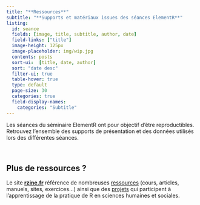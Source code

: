 ```yaml
---
title: "**Ressources**"
subtitle: "**Supports et matériaux issues des séances ElementR**"
listing:
  id: seance
  fields: [image, title, subtitle, author, date]
  field-links: ["title"]
  image-height: 125px
  image-placeholder: img/wip.jpg
  contents: posts
  sort-ui:  [title, date, author]
  sort: "date desc"
  filter-ui: true
  table-hover: true
  type: default
  page-size: 30
  categories: true
  field-display-names:
    categories: "Subtitle"
---
```


Les séances du séminaire ElementR ont pour objectif d'être reproductibles. Retrouvez l'ensemble des supports de présentation et des données utilisés lors des différentes séances.

::: {#seance}
:::

\

::: callout-tip
## Plus de ressources ?

Le site [**rzine.fr**](https://rzine.fr) référence de nombreuses [ressources](https://rzine.fr/publication/) (cours, articles, manuels, sites, exercices...) ainsi que des [projets](https://rzine.fr/communaute/#projects) qui participent à l'apprentissage de la pratique de R en sciences humaines et sociales.
:::
